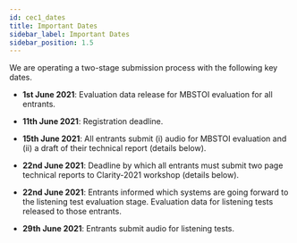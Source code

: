 ```yaml
---
id: cec1_dates
title: Important Dates
sidebar_label: Important Dates
sidebar_position: 1.5
---
```


We are operating a two-stage submission process with the following key dates.

- **1st June 2021**: Evaluation data release for MBSTOI evaluation for all entrants.
- **11th June 2021**: Registration deadline. <FiberNew/>

- **15th June 2021**: All entrants submit (i) audio for MBSTOI evaluation and (ii) a draft of their technical report (details below).
- **22nd June 2021**: Deadline by which all entrants must submit two page technical reports to Clarity-2021 workshop (details below).  <FiberNew/>

- **22nd June 2021**: Entrants informed which systems are going forward to the listening test evaluation stage. Evaluation data for listening tests released to those entrants.
- **29th June 2021**: Entrants submit audio for listening tests.

